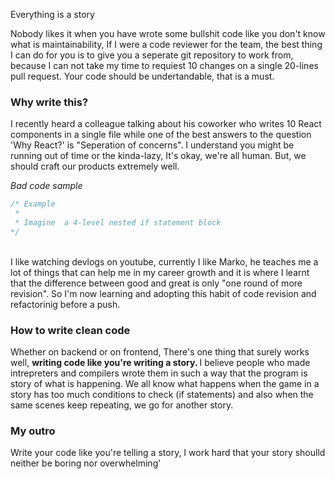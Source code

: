 <script>

</script>

<Heading> Everything is a story</Heading>

Nobody likes it when you have wrote some bullshit code like you don't know what is maintainability, 
If I were a code reviewer for the team, the best thing I can do for you is to give you  a seperate git repository to 
work from, because I can not take my time to requiest 10 changes on a single 20-lines pull request.  Your code should be undertandable, that is a must.


<H3> Why write this? </H3>
I recently heard a colleague  talking about his coworker who writes 10 React components in a single file while one of the best answers to the question 'Why React?' is "Seperation of concerns". I understand
 you might be running out of time or the kinda-lazy, It's okay, we're all human. But, we should craft our products extremely well.
<br />

<i> Bad code sample </i>

```jsx
/* Example
 *
 * Imagine  a 4-level nested if statement block
*/ 


```

<br />
 I like watching devlogs on  youtube,  currently I like <Link href="https://youtube.com/withmarko">Marko</Link>, 
 he teaches me a lot of things that can help me in my career growth and it is where I learnt that the difference between good and great is only "one round of more revision". So I'm now learning and adopting this habit of code revision and refactorinig before a push.


<H3> How to write clean code </H3>

Whether on backend or on frontend, There's one thing that surely works well, <b class='font-medium text-bluish-100'> writing code like you're   writing a  story. </b>  I believe people who  made intrepreters and compilers wrote them in such a way  that the program is  story of what is happening. 
We all know what happens when the game in a story has too much conditions to  check (if statements) and also when the same scenes keep repeating, we go for another story.

<H3> My outro</H3>
 Write your code like  you're telling a story, I work hard that your story shoulld neither be boring nor overwhelming'